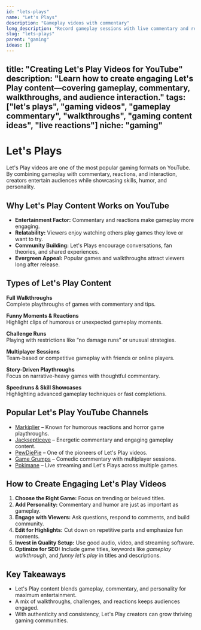 ```yaml
---
id: "lets-plays"
name: "Let's Plays"
description: "Gameplay videos with commentary"
long_description: "Record gameplay sessions with live commentary and reactions"
slug: "lets-plays"
parent: "gaming"
ideas: []
---
```


title: "Creating Let's Play Videos for YouTube"
description: "Learn how to create engaging Let's Play content—covering gameplay, commentary, walkthroughs, and audience interaction."
tags: ["let's plays", "gaming videos", "gameplay commentary", "walkthroughs", "gaming content ideas", "live reactions"]
niche: "gaming"
---

# Let's Plays

Let's Play videos are one of the most popular gaming formats on YouTube. By combining gameplay with commentary, reactions, and interaction, creators entertain audiences while showcasing skills, humor, and personality.

## Why Let's Play Content Works on YouTube

- **Entertainment Factor:** Commentary and reactions make gameplay more engaging.  
- **Relatability:** Viewers enjoy watching others play games they love or want to try.  
- **Community Building:** Let's Plays encourage conversations, fan theories, and shared experiences.  
- **Evergreen Appeal:** Popular games and walkthroughs attract viewers long after release.  

## Types of Let's Play Content

**Full Walkthroughs**  
Complete playthroughs of games with commentary and tips.  

**Funny Moments & Reactions**  
Highlight clips of humorous or unexpected gameplay moments.  

**Challenge Runs**  
Playing with restrictions like “no damage runs” or unusual strategies.  

**Multiplayer Sessions**  
Team-based or competitive gameplay with friends or online players.  

**Story-Driven Playthroughs**  
Focus on narrative-heavy games with thoughtful commentary.  

**Speedruns & Skill Showcases**  
Highlighting advanced gameplay techniques or fast completions.  

## Popular Let's Play YouTube Channels

- [Markiplier](https://www.youtube.com/@markiplier) – Known for humorous reactions and horror game playthroughs.  
- [Jacksepticeye](https://www.youtube.com/@jacksepticeye) – Energetic commentary and engaging gameplay content.  
- [PewDiePie](https://www.youtube.com/@pewdiepie) – One of the pioneers of Let's Play videos.  
- [Game Grumps](https://www.youtube.com/@GameGrumps) – Comedic commentary with multiplayer sessions.  
- [Pokimane](https://www.youtube.com/@pokimane) – Live streaming and Let's Plays across multiple games.  

## How to Create Engaging Let's Play Videos

1. **Choose the Right Game:** Focus on trending or beloved titles.  
2. **Add Personality:** Commentary and humor are just as important as gameplay.  
3. **Engage with Viewers:** Ask questions, respond to comments, and build community.  
4. **Edit for Highlights:** Cut down on repetitive parts and emphasize fun moments.  
5. **Invest in Quality Setup:** Use good audio, video, and streaming software.  
6. **Optimize for SEO:** Include game titles, keywords like *gameplay walkthrough*, and *funny let's play* in titles and descriptions.  

## Key Takeaways

- Let's Play content blends gameplay, commentary, and personality for maximum entertainment.  
- A mix of walkthroughs, challenges, and reactions keeps audiences engaged.  
- With authenticity and consistency, Let's Play creators can grow thriving gaming communities.  